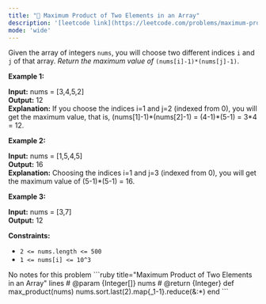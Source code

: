 ```yaml
---
title: "🧩 Maximum Product of Two Elements in an Array"
description: '[leetcode link](https://leetcode.com/problems/maximum-product-of-two-elements-in-an-array/description/)'
mode: 'wide'
---
```

<Tabs>
  <Tab title="Question" icon="circle-question" iconType="regular">
    <Card>
      Given the array of integers <code>nums</code>, you will choose two different indices <code>i</code> and <code>j</code> of that array. <em>Return the maximum value of</em> <code>(nums[i]-1)*(nums[j]-1)</code>.  <p><strong class="example">Example 1:</strong></p>   <strong>Input:</strong> nums = [3,4,5,2] <br/> <strong>Output:</strong> 12  <br/> <strong>Explanation:</strong> If you choose the indices i=1 and j=2 (indexed from 0), you will get the maximum value, that is, (nums[1]-1)*(nums[2]-1) = (4-1)*(5-1) = 3*4 = 12.    <p><strong class="example">Example 2:</strong></p>   <strong>Input:</strong> nums = [1,5,4,5] <br/> <strong>Output:</strong> 16 <br/> <strong>Explanation:</strong> Choosing the indices i=1 and j=3 (indexed from 0), you will get the maximum value of (5-1)*(5-1) = 16.   <p><strong class="example">Example 3:</strong></p>   <strong>Input:</strong> nums = [3,7] <br/> <strong>Output:</strong> 12    <p><strong>Constraints:</strong></p>  <ul>  <li><code>2 &lt;= nums.length &lt;= 500</code></li>  <li><code>1 &lt;= nums[i] &lt;= 10^3</code></li> </ul> 
    </Card>
  </Tab>
  <Tab title="Solution" icon="lightbulb" iconType="regular" >
    <Card>
      No notes for this problem
</Card>
  <Expandable title="code">
    <CodeGroup dropdown>
```ruby title="Maximum Product of Two Elements in an Array" lines
# @param {Integer[]} nums
# @return {Integer}
def max_product(nums)
  nums.sort.last(2).map{_1-1}.reduce(&:*)
end
```
    </CodeGroup>
  </Expandable>
  </Tab>
</Tabs>